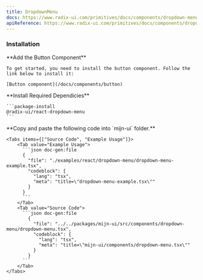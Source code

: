 ```yaml
---
title: DropdownMenu
docs: https://www.radix-ui.com/primitives/docs/components/dropdown-menu
apiReference: https://www.radix-ui.com/primitives/docs/components/dropdown-menu#api-reference
---
```



<ComponentPreview>
  <DropdownMenuExample />
</ComponentPreview>

### Installation

<Steps>
  <Step>
     **Add the Button Component**

    To get started, you need to install the button component. Follow the link below to install it:

    [Button component](/docs/components/button)

  </Step>
  <Step>
    **Install Required Dependicies**

    ```package-install
    @radix-ui/react-dropdown-menu
    ```

  </Step>
  <Step>
    **Copy and paste the following code into  `mijn-ui` folder.**

    <Tabs items={["Source Code", "Example Usage"]}>
        <Tab value="Example Usage">
          ```json doc-gen:file
          {
            "file": "./examples/react/dropdown-menu/dropdown-menu-example.tsx",
            "codeblock": {
              "lang": "tsx",
              "meta": "title=\"dropdown-menu-example.tsx\""
            }
          }
          ```
        </Tab>
        <Tab value="Source Code">
          ```json doc-gen:file
            {
              "file": "../../packages/mijn-ui/src/components/dropdown-menu/dropdown-menu.tsx",
              "codeblock": {
                "lang": "tsx",
                "meta": "title=\"mijn-ui/components/dropdown-menu.tsx\""
              }
            }
          ```
        </Tab>
    </Tabs>

  </Step>
</Steps>
